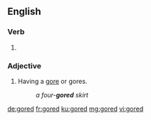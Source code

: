 ==English==

===Verb===
{{head|en|verb form}}

# {{en-past of|gore}}

===Adjective===
{{en-adj|-}}

# {{context|textiles|lang=en}} Having a [[gore]] or gores.
#: ''a four-'''gored''' skirt''

[[de:gored]]
[[fr:gored]]
[[ku:gored]]
[[mg:gored]]
[[vi:gored]]